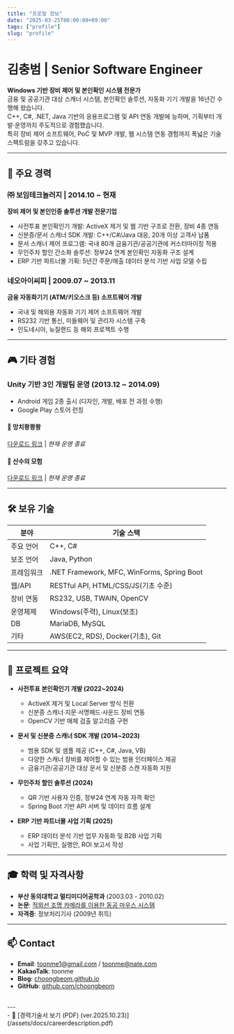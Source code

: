 ```yaml
---
title: "프로필 정보"
date: "2025-03-25T00:00:00+09:00"
tags: ["profile"]
slug: "profile"
---
```


# 김충범 | Senior Software Engineer

**Windows 기반 장비 제어 및 본인확인 시스템 전문가**  
금융 및 공공기관 대상 스캐너 시스템, 본인확인 솔루션, 자동화 기기 개발을 16년간 수행해 왔습니다.  
C++, C#, .NET, Java 기반의 응용프로그램 및 API 연동 개발에 능하며, 기획부터 개발·운영까지 주도적으로 경험했습니다.  
특히 장비 제어 소프트웨어, PoC 및 MVP 개발, 웹 시스템 연동 경험까지 폭넓은 기술 스펙트럼을 갖추고 있습니다.

---

## 💼 주요 경력

### ㈜ 보임테크놀러지 | 2014.10 ~ 현재  
**장비 제어 및 본인인증 솔루션 개발 전문기업**

- 사전투표 본인확인기 개발: ActiveX 제거 및 웹 기반 구조로 전환, 장비 4종 연동
- 신분증/문서 스캐너 SDK 개발: C++/C#/Java 대응, 20개 이상 고객사 납품
- 문서 스캐너 제어 프로그램: 국내 80개 금융기관/공공기관에 커스터마이징 적용
- 무인주차 할인 간소화 솔루션: 정부24 연계 본인확인 자동화 구조 설계
- ERP 기반 파트너몰 기획: 5년간 주문/매출 데이터 분석 기반 사업 모델 수립

### 네오아이씨피 | 2009.07 ~ 2013.11  
**금융 자동화기기 (ATM/키오스크 등) 소프트웨어 개발**

- 국내 및 해외용 자동화 기기 제어 소프트웨어 개발
- RS232 기반 통신, 미들웨어 및 관리자 시스템 구축
- 인도네시아, 뉴질랜드 등 해외 프로젝트 수행

---

## 🎮 기타 경험

### Unity 기반 3인 개발팀 운영 (2013.12 ~ 2014.09)  
- Android 게임 2종 출시 (디자인, 개발, 배포 전 과정 수행)  
- Google Play 스토어 런칭  

#### 📌 망치쾅쾅쾅  
[다운로드 링크](https://apkcombo.com/ko/mangchi-kwangkwangkwang/com.b2hsoft.HammerBBBPaid/) | *현재 운영 종료*

#### 📌 산수의 모험  
[다운로드 링크](https://apkcombo.com/ko/the-adventures-of-arithmetic/com.b2hsoft.taoa/) | *현재 운영 종료*

---

## 🛠 보유 기술

| 분야 | 기술 스택 |
|------|-----------|
| 주요 언어 | C++, C# |
| 보조 언어 | Java, Python |
| 프레임워크 | .NET Framework, MFC, WinForms, Spring Boot |
| 웹/API | RESTful API, HTML/CSS/JS(기초 수준) |
| 장비 연동 | RS232, USB, TWAIN, OpenCV |
| 운영체제 | Windows(주력), Linux(보조) |
| DB | MariaDB, MySQL |
| 기타 | AWS(EC2, RDS), Docker(기초), Git |

---

## 🧪 프로젝트 요약

- **사전투표 본인확인기 개발 (2022~2024)**  
  - ActiveX 제거 및 Local Server 방식 전환  
  - 신분증 스캐너·지문·서명패드·사운드 장비 연동  
  - OpenCV 기반 매체 검출 알고리즘 구현

- **문서 및 신분증 스캐너 SDK 개발 (2014~2023)**  
  - 범용 SDK 및 샘플 제공 (C++, C#, Java, VB)  
  - 다양한 스캐너 장비를 제어할 수 있는 범용 인터페이스 제공
  - 금융기관/공공기관 대상 문서 및 신분증 스캔 자동화 지원

- **무인주차 할인 솔루션 (2024)**  
  - QR 기반 사용자 인증, 정부24 연계 자동 자격 확인  
  - Spring Boot 기반 API 서버 및 데이터 흐름 설계

- **ERP 기반 파트너몰 사업 기획 (2025)**  
  - ERP 데이터 분석 기반 업무 자동화 및 B2B 사업 기획  
  - 사업 기획안, 실행안, ROI 보고서 작성

---

## 🎓 학력 및 자격사항

- **부산 동의대학교 멀티미디어공학과** (2003.03 - 2010.02)  
- **논문**: [적외선 조명 카메라를 이용한 동공 마우스 시스템](https://scienceon.kisti.re.kr/srch/selectPORSrchArticle.do?cn=NPAP09751794&dbt=NPAP)  
- **자격증**: 정보처리기사 (2009년 취득)  

---

## 📫 Contact

- **Email**: toonme1@gmail.com / toonme@nate.com  
- **KakaoTalk**: toonme  
- **Blog**: [choongbeom.github.io](https://choongbeom.github.io)  
- **GitHub**: [github.com/choongbeom](https://github.com/choongbeom)
<br />
---
<br />
- 📄 [경력기술서 보기 (PDF) (ver.2025.10.23)](/assets/docs/careerdescription.pdf)
